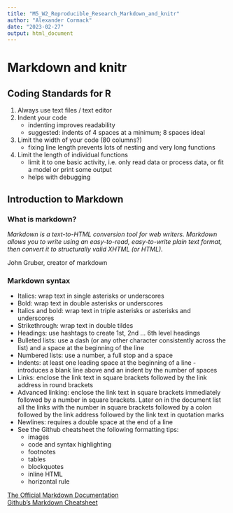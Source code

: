 ```yaml
---
title: "M5_W2_Reproducible_Research_Markdown_and_knitr"
author: "Alexander Cormack"
date: "2023-02-27"
output: html_document
---
```


# Markdown and knitr

## Coding Standards for R

1. Always use text files / text editor
2. Indent your code
    - indenting improves readability
    - suggested: indents of 4 spaces at a minimum; 8 spaces ideal
3. Limit the width of your code (80 columns?)
    - fixing line length prevents lots of nesting and very long functions
4. Limit the length of individual functions
    - limit it to one basic activity, i.e. only read data or process data, or fit a model or print some output
    - helps with debugging

## Introduction to Markdown

### What is markdown?

*Markdown is a text-to-HTML conversion tool for web writers. Markdown allows you to write using an easy-to-read, easy-to-write plain text format, then convert it to structurally valid XHTML (or HTML).*

John Gruber, creator of markdown

### Markdown syntax

- Italics: wrap text in single asterisks or underscores
- Bold: wrap text in double asterisks or underscores
- Italics and bold: wrap text in triple asterisks or asterisks and underscores
- Strikethrough: wrap text in double tildes
- Headings: use hashtags to create 1st, 2nd ... 6th level headings
- Bulleted lists: use a dash (or any other character consistently across the list) and a space at the beginning of the line
- Numbered lists: use a number, a full stop and a space
- Indents: at least one leading space at the beginning of a line - introduces a blank line above and an indent by the number of spaces
- Links: enclose the link text in square brackets followed by the link address in round brackets
- Advanced linking: enclose the link text in square brackets immediately followed by a number in square brackets. Later on in the document list all the links with the number in square brackets followed by a colon followed by the link address followed by the link text in quotation marks
- Newlines: requires a double space at the end of a line
- See the Github cheatsheet the following formatting tips:
    - images
    - code and syntax highlighting
    - footnotes
    - tables
    - blockquotes
    - inline HTML
    - horizontal rule

[The Official Markdown Documentation][1]  
[Github's Markdown Cheatsheet][2]

[1]: https://www.markdownguide.org "The Official Markdown Documentation"
[2]: https://github.com/adam-p/markdown-here/wiki/Markdown-Cheatsheet "Github's Markdown Cheatsheet"
